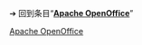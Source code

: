 {{LSR 
| article = Apache OpenOffice
| latest_release_version = 4.1.12<ref>{{cite web|title=Announcing Apache OpenOffice 4.1.12|url=https://blogs.apache.org/OOo/entry/announcing-apache-openoffice-4-18|website=The Apache OpenOffice Blog|publisher=Apache Software Foundation|date=2022-05-04}}</ref>
| latest_release_date = {{release date and age|2022|05|04}}
}}<noinclude>

➔ 回到条目“'''[[Apache OpenOffice]]'''”
{{Template reference list}}
[[Category:最新穩定版模板|Apache OpenOffice]]
</noinclude>